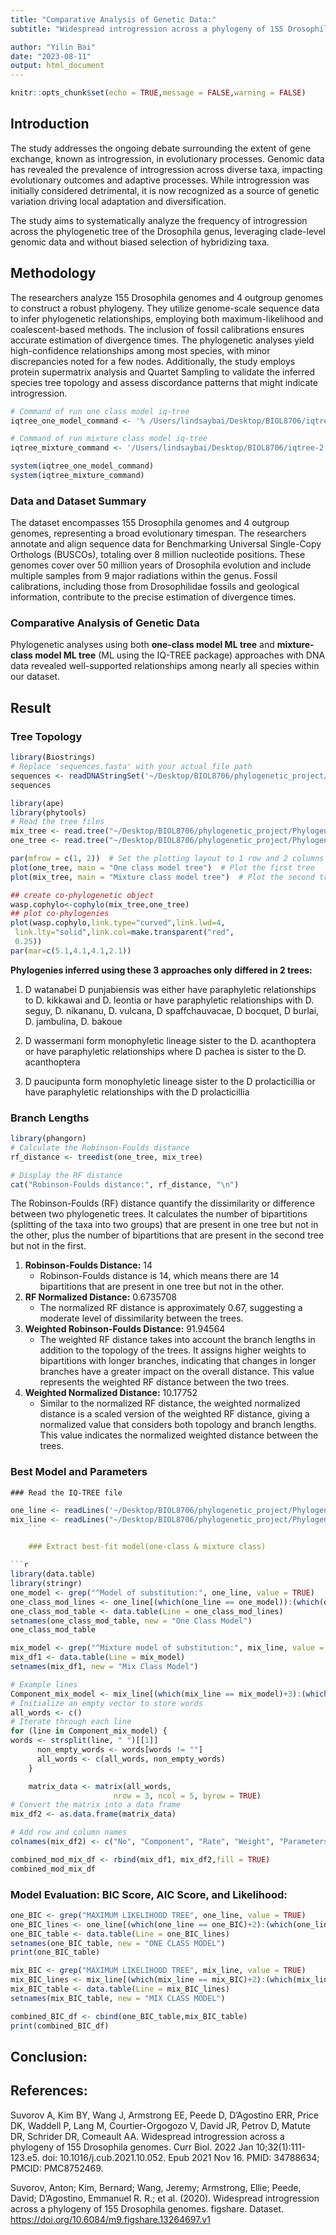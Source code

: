 ```yaml
---
title: "Comparative Analysis of Genetic Data:"
subtitle: "Widespread introgression across a phylogeny of 155 Drosophila genomes"

author: "Yilin Bai"
date: "2023-08-11"
output: html_document
---
```


```r
knitr::opts_chunk$set(echo = TRUE,message = FALSE,warning = FALSE)
```

## **Introduction**

The study addresses the ongoing debate surrounding the extent of gene exchange, known as introgression, in evolutionary processes. Genomic data has revealed the prevalence of introgression across diverse taxa, impacting evolutionary outcomes and adaptive processes. While introgression was initially considered detrimental, it is now recognized as a source of genetic variation driving local adaptation and diversification.

The study aims to systematically analyze the frequency of introgression across the phylogenetic tree of the Drosophila genus, leveraging clade-level genomic data and without biased selection of hybridizing taxa.

## **Methodology**

The researchers analyze 155 Drosophila genomes and 4 outgroup genomes to construct a robust phylogeny. They utilize genome-scale sequence data to infer phylogenetic relationships, employing both maximum-likelihood and coalescent-based methods. The inclusion of fossil calibrations ensures accurate estimation of divergence times. The phylogenetic analyses yield high-confidence relationships among most species, with minor discrepancies noted for a few nodes. Additionally, the study employs protein supermatrix analysis and Quartet Sampling to validate the inferred species tree topology and assess discordance patterns that might indicate introgression.

```r
# Command of run one class model iq-tree
iqtree_one_model_command <- '% /Users/lindsaybai/Desktop/BIOL8706/iqtree-2.2.2.7.modelmix-MacOSX/bin/iqtree2 -s /Users/lindsaybai/Desktop/BIOL8706/one_gene/nad1alignment.fasta   -B 1000 -T AUTO'

# Command of run mixture class model iq-tree
iqtree_mixture_command <- '/Users/lindsaybai/Desktop/BIOL8706/iqtree-2.2.2.7.modelmix-MacOSX/bin/iqtree2  -s /Users/lindsaybai/Desktop/BIOL8706/one_gene_mixture/nad1alignment.fasta   -m "ESTMIXNUM" -mrate E,I,G,I+G,R,I+R -opt_qmix_criteria 1'

system(iqtree_one_model_command)
system(iqtree_mixture_command)
```

### **Data and Dataset Summary**

The dataset encompasses 155 Drosophila genomes and 4 outgroup genomes, representing a broad evolutionary timespan. The researchers annotate and align sequence data for Benchmarking Universal Single-Copy Orthologs (BUSCOs), totaling over 8 million nucleotide positions. These genomes cover over 50 million years of Drosophila evolution and include multiple samples from 9 major radiations within the genus. Fossil calibrations, including those from Drosophilidae fossils and geological information, contribute to the precise estimation of divergence times.

### **Comparative Analysis of Genetic Data**

Phylogenetic analyses using both **one-class model ML tree** and **mixture-class model ML tree** (ML using the IQ-TREE package) approaches with DNA data revealed well-supported relationships among nearly all species within our dataset.

## **Result**

### **Tree Topology**

```r
library(Biostrings)
# Replace 'sequences.fasta' with your actual file path
sequences <- readDNAStringSet('~/Desktop/BIOL8706/phylogenetic_project/Phylogenetic_project/Data/mixture_class_single_gene/EOG09150A0E.fna.aln')
sequences
```

```r
library(ape)
library(phytools)
# Read the tree files
mix_tree <- read.tree("~/Desktop/BIOL8706/phylogenetic_project/Phylogenetic_project/Data/mixture_class_single_gene/mix_class_EOG09150A0E.treefile")
one_tree <- read.tree("~/Desktop/BIOL8706/phylogenetic_project/Phylogenetic_project/Data/one_class_single_gene/one_class_EOG09150A0E.treefile")
```

```r
par(mfrow = c(1, 2))  # Set the plotting layout to 1 row and 2 columns
plot(one_tree, main = "One class model tree")  # Plot the first tree
plot(mix_tree, main = "Mixture class model tree")  # Plot the second tree
```

```r
## create co-phylogenetic object
wasp.cophylo<-cophylo(mix_tree,one_tree)
## plot co-phylogenies
plot(wasp.cophylo,link.type="curved",link.lwd=4,
 link.lty="solid",link.col=make.transparent("red",
 0.25))
par(mar=c(5.1,4.1,4.1,2.1))
```

**Phylogenies inferred using these 3 approaches only differed in 2 trees:**

(1) D watanabei D punjabiensis was either have paraphyletic relationships to D. kikkawai and D. leontia or have paraphyletic relationships with D. seguy, D. nikananu, D. vulcana, D spaffchauvacae, D bocquet, D burlai, D. jambulina, D. bakoue

(2) D wassermani form monophyletic lineage sister to the D. acanthoptera or have paraphyletic relationships where D pachea is sister to the D. acanthoptera

(3) D paucipunta form monophyletic lineage sister to the D prolacticillia or have paraphyletic relationships with the D prolacticillia

### **Branch Lengths**

```r
library(phangorn)
# Calculate the Robinson-Foulds distance
rf_distance <- treedist(one_tree, mix_tree)

# Display the RF distance
cat("Robinson-Foulds distance:", rf_distance, "\n")
```

The Robinson-Foulds (RF) distance quantify the dissimilarity or difference between two phylogenetic trees. It calculates the number of bipartitions (splitting of the taxa into two groups) that are present in one tree but not in the other, plus the number of bipartitions that are present in the second tree but not in the first.

1.  **Robinson-Foulds Distance:** 14
    -   Robinson-Foulds distance is 14, which means there are 14 bipartitions that are present in one tree but not in the other.
2.  **RF Normalized Distance:** 0.6735708
    -   The normalized RF distance is approximately 0.67, suggesting a moderate level of dissimilarity between the trees.
3.  **Weighted Robinson-Foulds Distance:** 91.94564
    -   The weighted RF distance takes into account the branch lengths in addition to the topology of the trees. It assigns higher weights to bipartitions with longer branches, indicating that changes in longer branches have a greater impact on the overall distance. This value represents the weighted RF distance between the two trees.
4.  **Weighted Normalized Distance:** 10.17752
    -   Similar to the normalized RF distance, the weighted normalized distance is a scaled version of the weighted RF distance, giving a normalized value that considers both topology and branch lengths. This value indicates the normalized weighted distance between the trees.

### **Best Model and Parameters**

    ### Read the IQ-TREE file

```r
one_line <- readLines('~/Desktop/BIOL8706/phylogenetic_project/Phylogenetic_project/Data/one_class_single_gene/one_class_EOG09150A0E.iqtree')
mix_line <- readLines("~/Desktop/BIOL8706/phylogenetic_project/Phylogenetic_project/Data/mixture_class_single_gene/mix_class_EOG09150A0E.iqtree")
    ```

    ### Extract best-fit model(one-class & mixture class)

```r
library(data.table)
library(stringr)
one_model <- grep("^Model of substitution:", one_line, value = TRUE)
one_class_mod_lines <- one_line[(which(one_line == one_model)):(which(one_line == one_model)+9)]
one_class_mod_table <- data.table(Line = one_class_mod_lines)
setnames(one_class_mod_table, new = "One Class Model")
one_class_mod_table
```
    
```r
mix_model <- grep("^Mixture model of substitution:", mix_line, value = TRUE)
mix_df1 <- data.table(Line = mix_model)
setnames(mix_df1, new = "Mix Class Model")
```

```r
# Example lines
Component_mix_model <- mix_line[(which(mix_line == mix_model)+3):(which(mix_line == mix_model)+6)]
# Initialize an empty vector to store words
all_words <- c()
# Iterate through each line
for (line in Component_mix_model) {
words <- strsplit(line, " ")[[1]]
      non_empty_words <- words[words != ""]
      all_words <- c(all_words, non_empty_words)
    }

    matrix_data <- matrix(all_words,
                       nrow = 3, ncol = 5, byrow = TRUE)
# Convert the matrix into a data frame
mix_df2 <- as.data.frame(matrix_data)

# Add row and column names
colnames(mix_df2) <- c("No", "Component", "Rate", "Weight", "Parameters")

combined_mod_mix_df <- rbind(mix_df1, mix_df2,fill = TRUE)
combined_mod_mix_df
```

### **Model Evaluation: BIC Score, AIC Score, and Likelihood:**

```r
one_BIC <- grep("MAXIMUM LIKELIHOOD TREE", one_line, value = TRUE)
one_BIC_lines <- one_line[(which(one_line == one_BIC)+2):(which(one_line == one_BIC)+11)]
one_BIC_table <- data.table(Line = one_BIC_lines)
setnames(one_BIC_table, new = "ONE CLASS MODEL")
print(one_BIC_table)
```

```r
mix_BIC <- grep("MAXIMUM LIKELIHOOD TREE", mix_line, value = TRUE)
mix_BIC_lines <- mix_line[(which(mix_line == mix_BIC)+2):(which(mix_line == mix_BIC)+11)]
mix_BIC_table <- data.table(Line = mix_BIC_lines)
setnames(mix_BIC_table, new = "MIX CLASS MODEL")
```

```r
combined_BIC_df <- cbind(one_BIC_table,mix_BIC_table)
print(combined_BIC_df)
```

## **Conclusion:**

## **References:**

Suvorov A, Kim BY, Wang J, Armstrong EE, Peede D, D'Agostino ERR, Price DK, Waddell P, Lang M, Courtier-Orgogozo V, David JR, Petrov D, Matute DR, Schrider DR, Comeault AA. Widespread introgression across a phylogeny of 155 Drosophila genomes. Curr Biol. 2022 Jan 10;32(1):111-123.e5. doi: 10.1016/j.cub.2021.10.052. Epub 2021 Nov 16. PMID: 34788634; PMCID: PMC8752469.

Suvorov, Anton; Kim, Bernard; Wang, Jeremy; Armstrong, Ellie; Peede, David; D'Agostino, Emmanuel R. R.; et al. (2020). Widespread introgression across a phylogeny of 155 Drosophila genomes. figshare. Dataset. <https://doi.org/10.6084/m9.figshare.13264697.v1>
